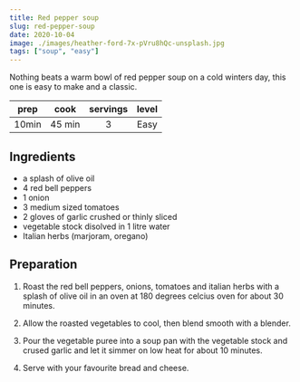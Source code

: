 ```yaml
---
title: Red pepper soup
slug: red-pepper-soup
date: 2020-10-04
image: ./images/heather-ford-7x-pVru8hQc-unsplash.jpg
tags: ["soup", "easy"]
---
```


<StyledParagraph>
  Nothing beats a warm bowl of red pepper soup on a cold winters day, this one
  is easy to make and a classic.
</StyledParagraph>

| prep  |  cook  | servings | level |
| :---: | :----: | :------: | :---: |
| 10min | 45 min |    3     | Easy  |

## Ingredients

- <ListItem>a splash of olive oil</ListItem>
- <ListItem>4 red bell peppers</ListItem>
- <ListItem>1 onion</ListItem>
- <ListItem>3 medium sized tomatoes</ListItem>
- <ListItem>2 gloves of garlic crushed or thinly sliced</ListItem>
- <ListItem>vegetable stock disolved in 1 litre water</ListItem>
- <ListItem>Italian herbs (marjoram, oregano)</ListItem>

## Preparation

1. Roast the red bell peppers, onions, tomatoes and italian herbs with a splash of olive oil in an oven at 180 degrees celcius oven for about 30 minutes.

2. Allow the roasted vegetables to cool, then blend smooth with a blender.

3. Pour the vegetable puree into a soup pan with the vegetable stock and crused garlic and let it simmer on low heat for about 10 minutes.

4. Serve with your favourite bread and cheese.
